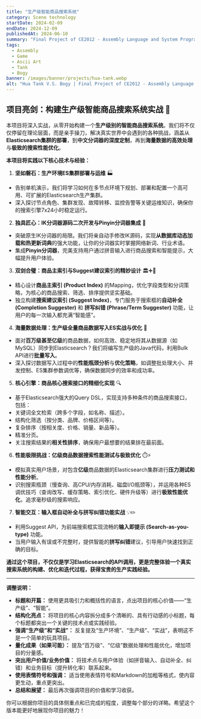 ```yaml
---
title: "生产级智能商品搜索系统"
category: Scene technology
startDate: 2024-02-09
endDate: 2024-12-09
publishedAt: 2024-06-10
summary: "Final Project of CE2012 - Assembly Language and System Programming"
tags:
  - Assembly
  - Game
  - Ascii Art
  - Tank
  - Bogy
banner: /images/banner/projects/hua-tank.webp
alt: "Hua Tank V.S. Bogy | Final Project of CE2012 - Assembly Language and System Programming"
---
```





## 项目亮剑：构建生产级智能商品搜索系统实战 🚀

本项目将深入实战，从零开始构建一个**生产级别的智能商品搜索系统**。我们将不仅仅停留在理论层面，而是亲手操刀，解决真实世界中会遇到的各种挑战，涵盖从**Elasticsearch集群的部署**，到**中文分词器的深度定制**，再到**海量数据的高效处理**与**极致的搜索性能优化**。

**本项目将实践以下核心技术与经验：**

1.  **坚如磐石：生产环境ES集群部署与运维** 🏭
*   告别单机演示，我们将学习如何在多节点环境下规划、部署和配置一个高可用、可扩展的Elasticsearch生产集群。
*   深入探讨节点角色、集群发现、故障转移、监控告警等关键运维知识，确保你的搜索引擎7x24小时稳定运行。

2.  **独具匠心：IK分词器源码二次开发与Pinyin分词器集成** 🔪
*   突破原生IK分词器的局限。我们将亲自动手修改IK源码，实现**从数据库动态加载和热更新词典**的强大功能，让你的分词器实时掌握网络新词、行业术语。
*   集成**Pinyin分词器**，完美支持用户通过拼音输入进行商品搜索和智能提示，大幅提升用户体验。

3.  **双剑合璧：商品主索引与Suggest建议索引的精妙设计** 🏛️➕🔮
*   精心设计**商品主索引 (Product Index)** 的Mapping，优化字段类型和分词策略，为核心的商品搜索、筛选、排序提供坚实基础。
*   独立构建**搜索建议索引 (Suggest Index)**，专门服务于搜索框的**自动补全 (Completion Suggester)** 和 **拼写纠错 (Phrase/Term Suggester)** 功能，让用户的每一次输入都充满“智能感”。

4.  **海量数据处理：生产级全量商品数据写入ES实战与优化** 🌊
*   面对**百万级甚至亿级**的商品数据，如何高效、稳定地将其从数据源（如MySQL）同步到Elasticsearch？我们将编写生产级的Java代码，利用Bulk API进行**批量写入**。
*   深入探讨数据写入过程中的**性能瓶颈分析**与**优化策略**，如调整批处理大小、并发控制、ES集群参数调优等，确保数据同步的效率和成功率。

5.  **核心引擎：商品核心搜索接口的精细化实现** 🔍
*   基于Elasticsearch强大的Query DSL，实现支持多种条件的商品搜索接口，包括：
*   关键词全文检索（跨多个字段，如名称、描述）。
*   结构化筛选（按分类、品牌、价格区间等）。
*   复杂排序（按相关度、价格、销量、新品等）。
*   精准分页。
*   关注搜索结果的**相关性排序**，确保用户最想要的结果排在最前面。

6.  **性能极限挑战：亿级商品数据搜索性能测试与极致优化** ⏱️⚡
*   模拟真实用户场景，对包含**亿级**商品数据的Elasticsearch集群进行**压力测试和性能分析**。
*   识别搜索瓶颈（慢查询、高CPU/内存消耗、磁盘I/O瓶颈等），并运用各种ES调优技巧（查询改写、缓存策略、索引优化、硬件升级等）进行**极致性能优化**，追求毫秒级的搜索响应。

7.  **智能交互：输入框自动补全与拼写纠错功能实战** 💡✏️
*   利用Suggest API，为前端搜索框实现流畅的**输入即提示 (Search-as-you-type)** 功能。
*   当用户输入有误或不完整时，提供智能的**拼写纠错**建议，引导用户快速找到正确的目标。

**通过这个项目，不仅仅是学习Elasticsearch的API调用，更是完整体验一个真实搜索系统的构建、优化和迭代过程，获得宝贵的生产实践经验。**


---

**调整说明：**

*   **标题和开篇：** 使用更具吸引力和概括性的语言，点出项目的核心价值——“生产级”、“智能”。
*   **结构化亮点：** 将项目的核心内容拆分成多个清晰的、具有行动感的小标题，每个标题都突出一个关键的技术点或实践经验。
*   **强调“生产级”和“实战”：** 反复提及“生产环境”、“生产级”、“实战”，表明这不是一个简单的玩具项目。
*   **量化成果（如果可能）：** 提及“百万级”、“亿级”数据处理和性能优化，增加项目的分量感。
*   **突出用户价值/业务价值：** 将技术点与用户体验（如拼音输入、自动补全、纠错）和业务目标（提升转化率）联系起来。
*   **使用表情符号和强调：** 适当使用表情符号和Markdown的加粗等格式，使内容更生动，重点更突出。
*   **总结和展望：** 最后再次强调项目的价值和学习收获。

你可以根据你项目的具体侧重点和已完成的程度，调整每个部分的详略。希望这个版本能更好地展现你项目的魅力！